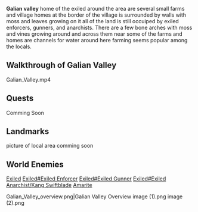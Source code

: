 {{Location
 | title         = Galian Valley 
 | image         = frac.png
 | imagecaption  = The lands south of the fractured plains.
 | inhabitants   = [[Exiled]]<br />[[Amarite]]
}}
'''Galian valley''' home of the exiled around the area are several small farms and village homes at the border of the village is surrounded by walls with moss and leaves growing on it all of the land is still occuiped by exiled enforcers, gunners, and anarchists. There are a few bone arches with moss and vines growing around and across them near some of the farms and homes are channels for water around here farming seems popular among the locals.
==Walkthrough of Galian Valley==
Galian_Valley.mp4
==Quests==
Comming Soon
==Landmarks==
picture of local area comming soon
==World Enemies==
[[Exiled]]
[[Exiled#Exiled Enforcer]]
[[Exiled#Exiled Gunner]]
[[Exiled#Exiled Anarchist/Kang Swiftblade]]
[[Amarite]]

<gallery>
Galian_Valley_overview.png|Galian Valley Overview
image (1).png
image (2).png

</gallery>
